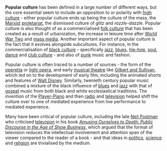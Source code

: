 {{subpages}}
'''Popular culture''' has been defined in a large number of different ways, but the core essential seem to include an opposition to or polarity with [[high culture]] - either popular culture ends up being the culture of the mass, the [[Marxism|Marxist]] [[proletariat]], the dismissed culture of ''glitz'' and ''razzle-dazzle''. Popular culture is also thought of as a commercialised [[folk culture]] that has been created as a result of urbanization, the increase in leisure time after [[World War Two]] and [[mass media]]. Another important aspect of popular culture is the fact that it evolves alongside subcultures. For instance, in the commercialisation of [[black culture]] - specifically [[jazz]], [[blues]], [[hip-hop]], [[soul music|soul]], [[dance music|dance]] and [[club culture]] - and also of [[punk]] music and fashion.

Popular culture is often traced to a number of sources - the form of the [[operetta]] or [[light opera]], and early [[musical theatre]] like [[Gilbert and Sullivan]], which led on to the development of early film, including the animated shorts and features of [[Walt Disney]]. Similarly, twenieth century popular music combined a mixture of the black influence of [[blues]] and [[jazz]] with that of [[gospel]] music from both black and white ecclesiastical traditions. The invention of the [[Player-Piano]] and then [[radio]] and [[television]] helped shift the culture over to one of mediated experience from live performance to mediated experience.

Many have been critical of popular culture, including the late [[Neil Postman]] who criticised [[television]] in his book ''[[Amusing Ourselves to Death: Public Discourse in the Age of Show Business]]'', which argued that the format of television reduces the intellectual involvement and attention span of the viewer compared to the reader of a book - and that ideas in [[politics]], [[science]] and [[religion]] are trivialised by the medium.